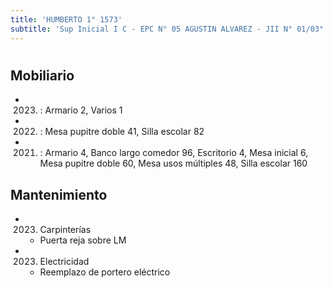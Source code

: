 ```yaml
---
title: 'HUMBERTO 1° 1573'
subtitle: 'Sup Inicial I C - EPC N° 05 AGUSTIN ALVAREZ - JII N° 01/03° - ESEA EN DANZA RAMICONE CURSO VOCACIONAL DE FOLKLORE N° 13'
---
```


#


## Mobiliario

*  (2023) : Armario 2, Varios 1 

*  (2022) : Mesa pupitre doble 41, Silla escolar 82 

*  (2021) : Armario 4, Banco largo comedor 96, Escritorio 4, Mesa inicial 6, Mesa pupitre doble 60, Mesa usos múltiples 48, Silla escolar 160 





## Mantenimiento

*  (2023) Carpinterías 
    + Puerta reja sobre LM

*  (2023) Electricidad 
    + Reemplazo de portero eléctrico



